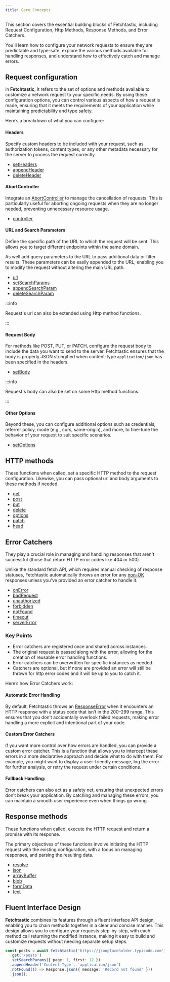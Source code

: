 ```yaml
---
title: Core Concepts
---
```


This section covers the essential building blocks of Fetchtastic, including
Request Configuration, Http Methods, Response Methods, and Error Catchers.

You'll learn how to configure your network requests to ensure they are
predictable and type-safe, explore the various methods available for handling
responses, and understand how to effectively catch and manage errors.

## Request configuration

in **Fetchtastic**, it refers to the set of options and methods available to
customize a network request to your specific needs. By using these configuration
options, you can control various aspects of how a request is made, ensuring that
it meets the requirements of your application while maintaining predictability
and type safety.

Here’s a breakdown of what you can configure:

#### Headers

Specify custom headers to be included with your request, such as authorization
tokens, content types, or any other metadata necessary for the server to process
the request correctly.

- [setHeaders](/docs/api/classes/Fetchtastic#setheaders)
- [appendHeader](/docs/api/classes/Fetchtastic#appendheader)
- [deleteHeader](/docs/api/classes/Fetchtastic#deleteheader)

#### AbortController

Integrate an
[AbortController](https://developer.mozilla.org/en-US/docs/Web/API/AbortController)
to manage the cancellation of requests. This is particularly useful for aborting
ongoing requests when they are no longer needed, preventing unnecessary resource
usage.

- [controller](/docs/api/classes/Fetchtastic#controller)

#### URL and Search Parameters

Define the specific path of the URL to which the request will be sent. This
allows you to target different endpoints within the same domain.

As well add query parameters to the URL to pass additional data or filter
results. These parameters can be easily appended to the URL, enabling you to
modify the request without altering the main URL path.

- [url](/docs/api/classes/Fetchtastic#url-1)
- [setSearchParams](/docs/api/classes/Fetchtastic#setsearchparams)
- [appendSearchParam](/docs/api/classes/Fetchtastic#appendsearchparam)
- [deleteSearchParam](/docs/api/classes/Fetchtastic#deletesearchparam)

:::info

Request's url can also be extended using Http method functions.

:::

#### Request Body

For methods like POST, PUT, or PATCH, configure the request body to include the
data you want to send to the server. Fetchtastic ensures that the body is
properly JSON stringified when content-type `application/json` has been
specified in the headers.

- [setBody](/docs/api/classes/Fetchtastic#setbody)

:::info

Request's body can also be set on some Http method functions.

:::

#### Other Options

Beyond these, you can configure additional options such as credentials, referrer
policy, mode (e.g., cors, same-origin), and more, to fine-tune the behavior of
your request to suit specific scenarios.

- [setOptions](/docs/api/classes/Fetchtastic#setoptions)

## HTTP methods

These functions when called, set a specific HTTP method to the request
configuration. Likewise, you can pass optional url and body arguments to these
methods if needed.

- [get](/docs/api/classes/Fetchtastic#get)
- [post](/docs/api/classes/Fetchtastic#post)
- [put](/docs/api/classes/Fetchtastic#put)
- [delete](/docs/api/classes/Fetchtastic#delete)
- [options](/docs/api/classes/Fetchtastic#options)
- [patch](/docs/api/classes/Fetchtastic#patch)
- [head](/docs/api/classes/Fetchtastic#head)

## Error Catchers

They play a crucial role in managing and handling responses that aren't
successful (those that return HTTP error codes like 404 or 500).

Unlike the standard fetch API, which requires manual checking of response
statuses, Fetchtastic automatically throws an error for any
[non-OK](https://developer.mozilla.org/en-US/docs/Web/API/Response/ok) responses
unless you've provided an error catcher to handle it.

- [ onError ](/docs/api/classes/Fetchtastic#onerror)
- [ badRequest ](/docs/api/classes/Fetchtastic#badrequest)
- [ unauthorized ](/docs/api/classes/Fetchtastic#unauthorized)
- [ forbidden ](/docs/api/classes/Fetchtastic#forbidden)
- [ notFound ](/docs/api/classes/Fetchtastic#notfound)
- [ timeout ](/docs/api/classes/Fetchtastic#timeout)
- [ serverError ](/docs/api/classes/Fetchtastic#servererror)

### Key Points

- Error catchers are registered once and shared across instances.
- The original request is passed along with the error, allowing for the creation
  of reusable error handling functions.
- Error catchers can be overwritten for specific instances as needed.
- Catchers are optional, but if none are provided an error will still be thrown
  for http error codes and it will be up to you to catch it.

Here’s how Error Catchers work:

#### Automatic Error Handling

By default, Fetchtastic throws an
[ResponseError](/docs/api/classes/ResponseError) when it encounters an HTTP
response with a status code that isn’t in the 200–299 range. This ensures that
you don’t accidentally overlook failed requests, making error handling a more
explicit and intentional part of your code.

#### Custom Error Catchers

If you want more control over how errors are handled, you can provide a custom
error catcher. This is a function that allows you to intercept these errors in a
more declarative approach and decide what to do with them. For example, you
might want to display a user-friendly message, log the error for further
analysis, or retry the request under certain conditions.

#### Fallback Handling:

Error catchers can also act as a safety net, ensuring that unexpected errors
don’t break your application. By catching and managing these errors, you can
maintain a smooth user experience even when things go wrong.

## Response methods

These functions when called, execute the HTTP request and return a promise with
its response.

The primary objectives of these functions involve initiating the HTTP request
with the existing configuration, with a focus on managing responses, and parsing
the resulting data.

- [ resolve ](/docs/api/classes/Fetchtastic#resolve)
- [ json ](/docs/api/classes/Fetchtastic#json)
- [ arrayBuffer ](/docs/api/classes/Fetchtastic#arraybuffer)
- [ blob ](/docs/api/classes/Fetchtastic#blob)
- [ formData ](/docs/api/classes/Fetchtastic#formdata)
- [ text ](/docs/api/classes/Fetchtastic#text)

## Fluent Interface Design

**Fetchtastic** combines its features through a fluent interface API design,
enabling you to chain methods together in a clear and concise manner. This
design allows you to configure your requests step-by-step, with each method call
returning the modified instance, making it easy to build and customize requests
without needing separate setup steps.

```typescript
const posts = await fetchtastic('https://jsonplaceholder.typicode.com')
  .get('/posts')
  .setSearchParams({ page: 1, first: 12 })
  .appendHeader('Content-Type', 'application/json')
  .notFound(() => Response.json({ message: 'Record not found' }))
  .json();
```
